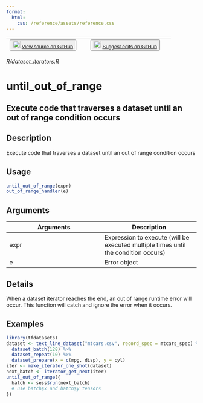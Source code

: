 ```yaml
---
format:
  html:
    css: /reference/assets/reference.css
---
```


| <button class="button"> ![](/reference/assets/GitHub-Mark-32px.png){width="20"} [View source on GitHub](https://github.com/rstudio/tfdatasets//blob/main/R/dataset_iterators.R) </button> | <button class="button"> ![](/reference/assets/GitHub-Mark-32px.png){width="20"} [Suggest edits on GitHub](https://github.com/rstudio/tfdatasets//edit/main/R/dataset_iterators.R) </button> |
|:------------------------------:|:--------------------------------------:|

*R/dataset_iterators.R*

# until_out_of_range

## Execute code that traverses a dataset until an out of range condition occurs

## Description
Execute code that traverses a dataset until an out of range condition occurs 


## Usage
```r
until_out_of_range(expr) 
out_of_range_handler(e) 
```

## Arguments
|Arguments|Description|
|---|---|
| expr | Expression to execute (will be executed multiple times until the condition occurs) |
| e | Error object |

## Details
When a dataset iterator reaches the end, an out of range runtime error will occur. This function will catch and ignore the error when it occurs. 




## Examples
```r
library(tfdatasets) 
dataset <- text_line_dataset("mtcars.csv", record_spec = mtcars_spec) %>% 
  dataset_batch(128) %>% 
  dataset_repeat(10) %>% 
  dataset_prepare(x = c(mpg, disp), y = cyl) 
iter <- make_iterator_one_shot(dataset) 
next_batch <- iterator_get_next(iter) 
until_out_of_range({ 
  batch <- sess$run(next_batch) 
  # use batch$x and batch$y tensors 
}) 
```


